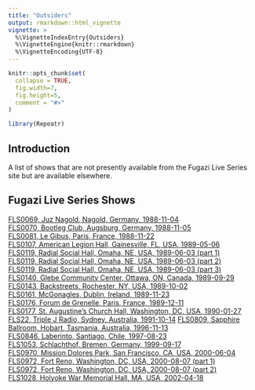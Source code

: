 ```yaml
---
title: "Outsiders"
output: rmarkdown::html_vignette
vignette: >
  %\VignetteIndexEntry{Outsiders}
  %\VignetteEngine{knitr::rmarkdown}
  %\VignetteEncoding{UTF-8}
---
```


```r
knitr::opts_chunk$set(
  collapse = TRUE,
  fig.width=7,
  fig.height=5,
  comment = "#>"
)
```

```r
library(Repeatr)
```

## Introduction

A list of shows that are not presently available from the Fugazi Live Series site but are available elsewhere.  

## Fugazi Live Series Shows

[FLS0069, Juz Nagold, Nagold, Germany, 1988-11-04](https://www.youtube.com/watch?v=IFMXi3xKZqQ)<br>
[FLS0070, Bootleg Club, Augsburg, Germany, 1988-11-05](https://archive.org/details/fugazi1988-11-05)<br>
[FLS0081, Le Gibus, Paris, France, 1988-11-22](https://www.youtube.com/watch?v=PZY_e16_XN4)<br>
[FLS0107, American Legion Hall, Gainesville, FL, USA, 1989-05-06](https://www.youtube.com/watch?v=vhBFLGz6dvU)<br>
[FLS0119, Radial Social Hall, Omaha, NE, USA, 1989-06-03 (part 1)](https://www.youtube.com/watch?v=B9_hUYQ5nGc)<br>
[FLS0119, Radial Social Hall, Omaha, NE, USA, 1989-06-03 (part 2)](https://www.youtube.com/watch?v=BBMO72_q82c)<br>
[FLS0119, Radial Social Hall, Omaha, NE, USA, 1989-06-03 (part 3)](https://www.youtube.com/watch?v=UlP7s3dmr2c)<br>
[FLS0140, Glebe Community Center, Ottawa, ON, Canada, 1989-09-29](https://www.youtube.com/watch?v=S2oDB4LaCRE)<br>
[FLS0143, Backstreets, Rochester, NY, USA, 1989-10-02](https://www.youtube.com/watch?v=6FPe8g9i17I&t=22s)<br>
[FLS0161, McGonagles, Dublin, Ireland, 1989-11-23](https://www.youtube.com/watch?v=gwIbWL55gio)<br>
[FLS0176, Forum de Grenelle, Paris, France, 1989-12-11](https://www.youtube.com/watch?v=ChUGjHfodgA)<br>
[FLS0177, St. Augustine's Church Hall, Washington, DC, USA, 1990-01-27](https://distortoakland.blogspot.com/2022/06/fugazi-january-27th-1990-st-augustines.html)<br>
[FLS22, Triple J Radio, Sydney, Australia, 1991-10-14](https://archive.org/details/fugazi-sydney-australia-oct.-1991-triple-j-fm)
[FLS0809, Sapphire Ballroom, Hobart, Tasmania, Australia, 1996-11-13](https://vimeo.com/65934803)<br>
[FLS0846, Laberinto, Santiago, Chile, 1997-08-23](https://www.youtube.com/watch?v=nsl17PjJYXU&t=297s)<br>
[FLS1053, Schlachthof, Bremen, Germany, 1999-09-17](https://www.youtube.com/watch?v=HgAJusbVqLU)<br>
[FLS0970, Mission Dolores Park, San Francisco, CA, USA, 2000-06-04](https://www.youtube.com/watch?v=y7vR62XMNRo&list=PLXzdYKOUH6xj_x0Uz273TSbqMFrG80fBn&index=196&pp=iAQB)<br>
[FLS0972, Fort Reno, Washington, DC, USA, 2000-08-07 (part 1)](https://www.youtube.com/watch?v=dXX_CzyQZOE)<br>
[FLS0972, Fort Reno, Washington, DC, USA, 2000-08-07 (part 2)](https://www.youtube.com/watch?v=YCniLqlEM7w)<br>
[FLS1028, Holyoke War Memorial Hall, MA, USA, 2002-04-18](https://archive.org/details/Fugazi2002-04-18.AKGC1000s)<br>






